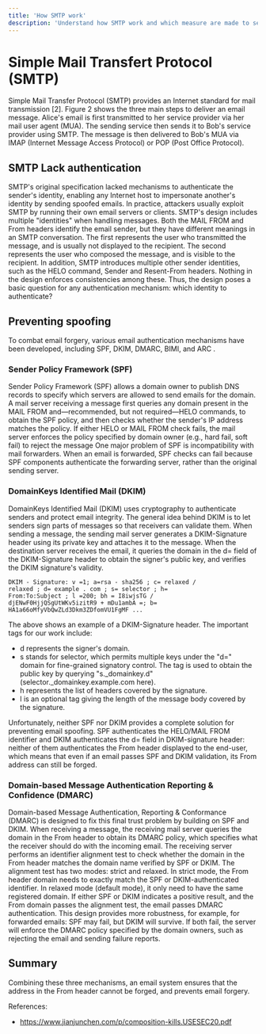 ```yaml
---
title: 'How SMTP work'
description: 'Understand how SMTP work and which measure are made to secure the protocol.'
---
```


# Simple Mail Transfert Protocol (SMTP)

Simple Mail Transfer Protocol (SMTP) provides an Internet
standard for mail transmission [2]. Figure 2 shows the three
main steps to deliver an email message. Alice's email is first
transmitted to her service provider via her mail user agent
(MUA). The sending service then sends it to Bob's service
provider using SMTP. The message is then delivered to Bob's
MUA via IMAP (Internet Message Access Protocol) or POP
(Post Office Protocol).

## SMTP Lack authentication

SMTP's original specification lacked mechanisms to authenticate the sender's identity, enabling any
Internet host to impersonate another's identity by sending
spoofed emails. In practice, attackers usually exploit SMTP
by running their own email servers or clients.
SMTP's design includes multiple "identities" when handling messages. Both the MAIL FROM and From headers
identify the email sender, but they have different meanings
in an SMTP conversation. The first represents the user who
transmitted the message, and is usually not displayed to the
recipient. The second represents the user who composed the
message, and is visible to the recipient.
In addition, SMTP introduces multiple other sender identities, such as the HELO command, Sender and Resent-From
headers. Nothing in the design enforces consistencies among
these. Thus, the design poses a basic question for any authentication mechanism: which identity to authenticate?

## Preventing spoofing

To combat email forgery, various email authentication mechanisms have been developed, including SPF, DKIM,
DMARC, BIMI, and ARC .

### Sender Policy Framework (SPF)

Sender Policy Framework (SPF) allows a domain
owner to publish DNS records to specify which servers are
allowed to send emails for the domain. A mail server receiving a message first queries any domain present in the MAIL
FROM and—recommended, but not required—HELO commands, to obtain the SPF policy, and then checks whether the
sender's IP address matches the policy. If either HELO or
MAIL FROM check fails, the mail server enforces the policy
specified by domain owner (e.g., hard fail, soft fail) to reject
the message
One major problem of SPF is incompatibility with mail
forwarders. When an email is forwarded, SPF checks can fail
because SPF components authenticate the forwarding server,
rather than the original sending server.

### DomainKeys Identified Mail (DKIM)

DomainKeys Identified Mail (DKIM) uses cryptography to authenticate senders and protect email integrity.
The general idea behind DKIM is to let senders sign parts of
messages so that receivers can validate them. When sending a
message, the sending mail server generates a DKIM-Signature
header using its private key and attaches it to the message.
When the destination server receives the email, it queries the
domain in the d= field of the DKIM-Signature header to obtain
the signer's public key, and verifies the DKIM signature's
validity.

```text
DKIM - Signature: v =1; a=rsa - sha256 ; c= relaxed /
relaxed ; d= example . com ; s= selector ; h=
From:To:Subject ; l =200; bh = I8iwjsTG /
djENwF0HjjQSgUtWKv5izitR9 + mDu1ambA =; b=
HA1a66oMfyVbQwZLd3Dkm3ZDfomVU1FgMF ...
```

The above shows an example of a DKIM-Signature header.
The important tags for our work include:

- d represents the signer's domain.
- s stands for selector, which permits multiple
  keys under the "d=" domain for fine-grained
  signatory control. The tag is used to obtain
  the public key by querying "s.\_domainkey.d"
  (selector.\_domainkey.example.com here).
- h represents the list of headers covered by the signature.
- l is an optional tag giving the length of the message
  body covered by the signature.

Unfortunately, neither SPF nor DKIM provides a complete
solution for preventing email spoofing. SPF authenticates the
HELO/MAIL FROM identifier and DKIM authenticates the d=
field in DKIM-signature header: neither of them authenticates
the From header displayed to the end-user, which means that
even if an email passes SPF and DKIM validation, its From
address can still be forged.

### Domain-based Message Authentication Reporting & Confidence (DMARC)

Domain-based Message Authentication, Reporting & Conformance (DMARC) is designed to fix this final
trust problem by building on SPF and DKIM. When receiving
a message, the receiving mail server queries the domain in
the From header to obtain its DMARC policy, which specifies
what the receiver should do with the incoming email. The
receiving server performs an identifier alignment test to check
whether the domain in the From header matches the domain
name verified by SPF or DKIM. The alignment test has two
modes: strict and relaxed. In strict mode, the From header domain needs to exactly match the SPF or DKIM-authenticated
identifier. In relaxed mode (default mode), it only need to
have the same registered domain. If either SPF or DKIM
indicates a positive result, and the From domain passes the
alignment test, the email passes DMARC authentication. This
design provides more robustness, for example, for forwarded
emails: SPF may fail, but DKIM will survive. If both fail, the
server will enforce the DMARC policy specified by the domain owners, such as rejecting the email and sending failure
reports.

## Summary

Combining these three mechanisms, an email system ensures that the address in the From header cannot be forged,
and prevents email forgery.

References:

- https://www.jianjunchen.com/p/composition-kills.USESEC20.pdf
